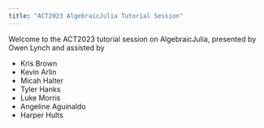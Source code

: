 ```yaml
---
title: "ACT2023 AlgebraicJulia Tutorial Session"
---
```


Welcome to the ACT2023 tutorial session on AlgebraicJulia, presented by Owen Lynch and assisted by

- Kris Brown
- Kevin Arlin
- Micah Halter
- Tyler Hanks
- Luke Morris
- Angeline Aguinaldo
- Harper Hults